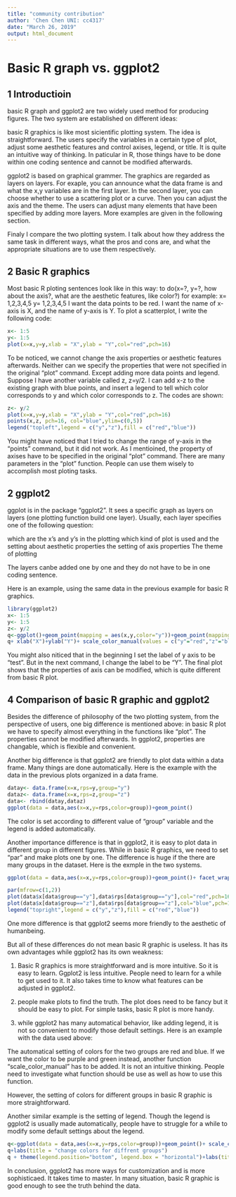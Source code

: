 ---
title: "community contribution"
author: 'Chen Chen UNI: cc4317'
date: "March 26, 2019"
output: html_document
---

# Basic R graph vs. ggplot2




## 1 Introductioin
  basic R graph and ggplot2 are two widely used method for producing figures. The two system are established on different ideas:
  
basic R graphics is like most sicientific plotting system. The idea is straightforward. The users specify the variables in a certain type of plot, adjust some aesthetic features and control axises, legend, or title. It is quite an intuitive way of thinking. In paticular in R, those things have to be done within one coding sentence and cannot be modified afterwards.

ggplot2 is based on graphical grammer. The graphics are regarded as layers on layers. For exaple, you can announce what the data frame is and what the x,y variables are in the first layer. In the second layer, you can choose whether to use a scattering plot or a curve. Then you can adjust the axis and the theme. The users can adjust many elements that have been specified by adding more layers. More examples are given in the following section.

  Finaly I compare the two plotting system. I talk about how they address the same task in different ways, what the pros and cons are, and what the appropriate situations are to use them respectively. 
  
  
## 2 Basic R graphics

  Most basic R ploting sentences look like in this way:
  to do(x=?, y=?, how about the axis?, what are the aesthetic features, like color?)
  for example: 
  x= 1,2,3,4,5
  y= 1,2,3,4,5
  I want the data points to be red. I want the name of x-axis is X, and the name of y-axis is Y.
  To plot a scatterplot, I write the following code:
  
```{r}
x<- 1:5
y<- 1:5
plot(x=x,y=y,xlab = "X",ylab = "Y",col="red",pch=16)

```



 To be noticed, we cannot change the axis properties or aesthetic features afterwards. Neither can we specify the properties that were not specified in the original "plot" command.
  Except adding more data points and legend.
  Suppose I have another variable called z, z=y/2. I can add x-z to the existing graph with blue points, and insert a legend to tell which color corresponds to y and which color corresponds to z. The codes are shown:
  
```{r}
z<- y/2
plot(x=x,y=y,xlab = "X",ylab = "Y",col="red",pch=16)
points(x,z, pch=16, col="blue",ylim=c(0,5))
legend("topleft",legend = c("y","z"),fill = c("red","blue"))

```


  You might have noticed that I tried to change the range of y-axis in the "points" command, but it did not work. As I mentioined, the property of axises have to be specified in the original "plot" command. There are many parameters in the "plot" function. People can use them wisely to accomplish most ploting tasks.
  
  
  
## 2 ggplot2

 ggplot is in the package "ggplot2". It sees a specific graph as layers on layers (one plotting function build one layer). Usually, each layer specifies one of the following question:
 
  which are the x's and y's in the plotting
  which kind of plot is used and the setting about aesthetic properties
  the setting of axis properties
  The theme of plotting
  
  The layers canbe added one by one and they do not have to be in one coding sentence.
  
  Here is an example, using the same data in the previous example for basic R graphics.
  
```{r}
library(ggplot2)
x<- 1:5
y<- 1:5
z<- y/2
q<-ggplot()+geom_point(mapping = aes(x,y,color="y"))+geom_point(mapping = aes(x,z,color="z"))+ ylab("test")
q+ xlab("X")+ylab("Y")+ scale_color_manual(values = c("y"="red","z"="blue"))
```
  
  
  
 You might also niticed that in the beginning I set the label of y axis to be "test". But in the next command, I change the label to be "Y". The final plot shows that the properties of axis can be modified, which is quite different from basic R plot.





## 4 Comparison of basic R graphic and ggplot2

  Besides the difference of philosophy of the two plotting system, from the perspective of users, one big difference is mentioned above: in basic R plot we have to specify almost everything in the functions like "plot". The properties cannot be modified afterwards. In ggplot2, properties are changable, which is flexible and convenient.
  
  Another big difference is that ggplot2 are friendly to plot data within a data frame. Many things are done automatically. Here is the example with the data in the previous plots organized in a data frame.
  
```{r}
datay<- data.frame(x=x,rps=y,group="y")
dataz<- data.frame(x=x,rps=z,group="z")
data<- rbind(datay,dataz)
ggplot(data = data,aes(x=x,y=rps,color=group))+geom_point()
```
  
   The color is set according to different value of "group" variable and the legend is added automatically.
   
   
   Another importance difference is that in ggplot2, it is easy to plot data in different group in different figures. While in basic R graphics, we need to set "par" and make plots one by one. The difference is huge if the there are many groups in the dataset. Here is the exmple in the two systems.
   
```{r}
ggplot(data = data,aes(x=x,y=rps,color=group))+geom_point()+ facet_wrap(~group)
```
  
  
  
  
```{r}
par(mfrow=c(1,2))
plot(data$x[data$group=="y"],data$rps[data$group=="y"],col="red",pch=16,xlab = "X",ylab="rps",main = "y")
plot(data$x[data$group=="z"],data$rps[data$group=="z"],col="blue",pch=16,xlab = "",ylab = "",ylim = c(1,5),main = "z")
legend("topright",legend = c("y","z"),fill = c("red","blue"))

```
  
  
  
  One more difference is that ggplot2 seems more friendly to the aesthetic of humanbeing.
  
  
  But all of these differences do not mean basic R graphic is useless. It has its own advantages while ggplot2 has its own weakness:
  
  1) Basic R graphics is more straightforward and is more intuitive. So it is easy to learn. Ggplot2 is less intuitive. People need to learn for a while to get used to it. It also takes time to know what features can be adjusted in ggplot2.
  
  
  2) people make plots to find the truth. The plot does need to be fancy but it should be easy to plot. For simple tasks, basic R plot is more handy.
  
  3) while ggplot2 has many automatical behavior, like adding legend, it is not so convenient to modify those default settings. Here is an example with the data used above:
  
  
  The automatical setting of colors for the two groups are red and blue. If we want the color to be purple and green instead, another function "scale_color_manual" has to be added. It is not an intuitive thinking. People need to investigate what function should be use as well as how to use this function.
  
   However, the setting of colors for different groups in basic R graphic is more straightforward.
   
   Another similar example is the setting of legend. Though the legend is ggplot2 is usually made automatically, people have to struggle for a while to modify some default settings about the legend.
  
```{r}

q<-ggplot(data = data,aes(x=x,y=rps,color=group))+geom_point()+ scale_color_manual(values = c("y"="purple","z"="green")) 
q+labs(title = "change colors for diffrent groups")
q + theme(legend.position="bottom", legend.box = "horizontal")+labs(title = "change legend")
```
  
  
  
  In conclusion, ggplot2 has more ways for customization and is more sophisticaed. It takes time to master. In many situation, basic R graphic is good enough to see the truth behind the data.
  
  
  
  
  
  
  





